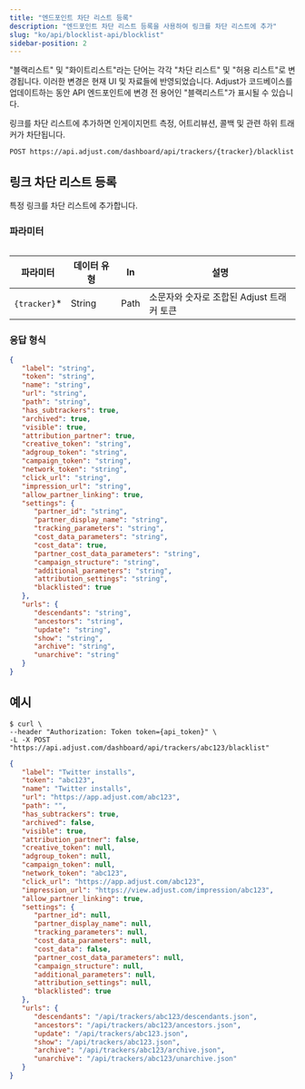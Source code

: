 ```yaml
---
title: "엔드포인트 차단 리스트 등록"
description: "엔드포인트 차단 리스트 등록을 사용하여 링크를 차단 리스트에 추가"
slug: "ko/api/blocklist-api/blocklist"
sidebar-position: 2
---
```


<Callout type="important">

"블랙리스트" 및 "화이트리스트"라는 단어는 각각 "차단 리스트" 및 "허용 리스트"로 변경됩니다. 이러한 변경은 현재 UI 및 자료들에 반영되었습니다. Adjust가 코드베이스를 업데이트하는 동안 API 엔드포인트에 변경 전 용어인 "블랙리스트"가 표시될 수 있습니다.

</Callout>

링크를 차단 리스트에 추가하면 인게이지먼트 측정, 어트리뷰션, 콜백 및 관련 하위 트래커가 차단됩니다.

```http
POST https://api.adjust.com/dashboard/api/trackers/{tracker}/blacklist
```

## 링크 차단 리스트 등록

특정 링크를 차단 리스트에 추가합니다.

### 파라미터

<Table>

| 파라미터      | 데이터 유형 | In   | 설명                                      |
| ------------- | ----------- | ---- | ----------------------------------------- |
| `{tracker}`\* | String      | Path | 소문자와 숫자로 조합된 Adjust 트래커 토큰 |

</Table>

### 응답 형식

```json
{
   "label": "string",
   "token": "string",
   "name": "string",
   "url": "string",
   "path": "string",
   "has_subtrackers": true,
   "archived": true,
   "visible": true,
   "attribution_partner": true,
   "creative_token": "string",
   "adgroup_token": "string",
   "campaign_token": "string",
   "network_token": "string",
   "click_url": "string",
   "impression_url": "string",
   "allow_partner_linking": true,
   "settings": {
      "partner_id": "string",
      "partner_display_name": "string",
      "tracking_parameters": "string",
      "cost_data_parameters": "string",
      "cost_data": true,
      "partner_cost_data_parameters": "string",
      "campaign_structure": "string",
      "additional_parameters": "string",
      "attribution_settings": "string",
      "blacklisted": true
   },
   "urls": {
      "descendants": "string",
      "ancestors": "string",
      "update": "string",
      "show": "string",
      "archive": "string",
      "unarchive": "string"
   }
}
```

## 예시

```console
$ curl \
--header "Authorization: Token token={api_token}" \
-L -X POST "https://api.adjust.com/dashboard/api/trackers/abc123/blacklist"
```

```json
{
   "label": "Twitter installs",
   "token": "abc123",
   "name": "Twitter installs",
   "url": "https://app.adjust.com/abc123",
   "path": "",
   "has_subtrackers": true,
   "archived": false,
   "visible": true,
   "attribution_partner": false,
   "creative_token": null,
   "adgroup_token": null,
   "campaign_token": null,
   "network_token": "abc123",
   "click_url": "https://app.adjust.com/abc123",
   "impression_url": "https://view.adjust.com/impression/abc123",
   "allow_partner_linking": true,
   "settings": {
      "partner_id": null,
      "partner_display_name": null,
      "tracking_parameters": null,
      "cost_data_parameters": null,
      "cost_data": false,
      "partner_cost_data_parameters": null,
      "campaign_structure": null,
      "additional_parameters": null,
      "attribution_settings": null,
      "blacklisted": true
   },
   "urls": {
      "descendants": "/api/trackers/abc123/descendants.json",
      "ancestors": "/api/trackers/abc123/ancestors.json",
      "update": "/api/trackers/abc123.json",
      "show": "/api/trackers/abc123.json",
      "archive": "/api/trackers/abc123/archive.json",
      "unarchive": "/api/trackers/abc123/unarchive.json"
   }
}
```
